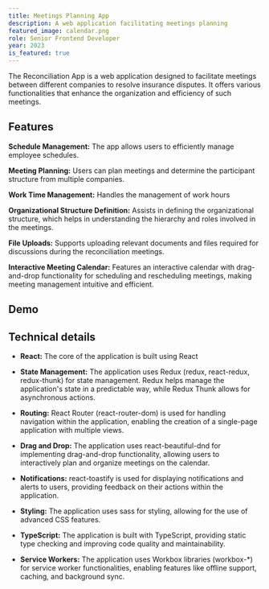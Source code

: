 ```yaml
---
title: Meetings Planning App
description: A web application facilitating meetings planning
featured_image: calendar.png
role: Senior Frontend Developer
year: 2023
is_featured: true
---
```


The Reconciliation App is a web application designed to facilitate meetings between different companies to resolve insurance disputes. It offers various functionalities that enhance the organization and efficiency of such meetings.

## Features

**Schedule Management:** The app allows users to efficiently manage employee schedules.

**Meeting Planning:** Users can plan meetings and determine the participant structure from multiple companies.

**Work Time Management:** Handles the management of work hours

**Organizational Structure Definition:** Assists in defining the organizational structure, which helps in understanding the hierarchy and roles involved in the meetings.

**File Uploads:** Supports uploading relevant documents and files required for discussions during the reconciliation meetings.

**Interactive Meeting Calendar:** Features an interactive calendar with drag-and-drop functionality for scheduling and rescheduling meetings, making meeting management intuitive and efficient.

## Demo
<VideoPlayer src="/work/a-demo.mp4" />


## Technical details
- **React:** The core of the application is built using React

- **State Management:**  The application uses Redux (redux, react-redux, redux-thunk) for state management. Redux helps manage the application's state in a predictable way, while Redux Thunk allows for asynchronous actions.

- **Routing:**  React Router (react-router-dom) is used for handling navigation within the application, enabling the creation of a single-page application with multiple views.

- **Drag and Drop:**  The application uses react-beautiful-dnd for implementing drag-and-drop functionality, allowing users to interactively plan and organize meetings on the calendar.

- **Notifications:**  react-toastify is used for displaying notifications and alerts to users, providing feedback on their actions within the application.

- **Styling:**  The application uses sass for styling, allowing for the use of advanced CSS features.

- **TypeScript:**  The application is built with TypeScript, providing static type checking and improving code quality and maintainability.

- **Service Workers:**  The application uses Workbox libraries (workbox-*) for service worker functionalities, enabling features like offline support, caching, and background sync.